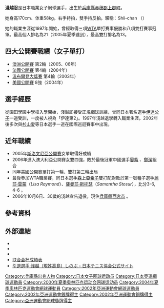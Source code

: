 {{世大運獎牌記錄
|項目=網球
|a1=1995
|b1=1
|c1=女子雙打
|a2=1997
|b2=3
|c2=女子雙打
}}
'''淺越忍'''{{BD|1976年|6月28日||}}是日本職業女子網球選手，出生於[[兵庫縣|兵庫縣]][[赤穗郡|赤穗郡]][[上郡町|上郡町]]。

她身高170cm、体重58kg。右手持拍，雙手持反拍。暱稱：Shii-chan （{{lang|ja|シーちゃん}}） 

她的職業生涯從1997年開始，曾經取得三項[[WTA|WTA]]單打賽事優勝和八項雙打賽事冠軍。最高個人排名為21（2005年夏季達到），最高雙打排名為13。 

== 四大公開賽戰績（女子單打） ==
* [[澳大利亚网球公开赛|澳洲公開賽]] 第2輪（2005、06年） 
* [[法国网球公开赛|法國公開賽]] 第4輪（2004年） 
* [[温布尔登网球锦标赛|溫布爾登大獎賽]] 第4輪（2003年） 
* [[美国网球公开赛|美國公開賽]] 8強（2004年）

== 選手經歷 ==
從園田學園中學校入學開始，淺越即接受正規網球訓練，曾同日本著名選手[[伊達公子|伊達公子]]一道受訓，一度被人視為「伊達第2」。1997年淺越退學轉入職業生涯。2002年後多次與[[杉山愛|杉山愛]]等日本選手一道在國際巡迴賽事中出現。 

== 近年戰績 ==
* 2005年[[斯洛文尼亞公開賽|斯洛文尼亞公開賽]]女單取得好成績 
* 2006年進入澳大利亞公開賽女雙四強，敗於最後冠軍中國選手[[晏紫|晏紫]] 、[[鄭潔|鄭潔]]組合 
* 同年美國公開賽單打第一輪、雙打第三輪出局 
* 最後參加WTA職業賽，同日本選手[[森上亞希子|森上亞希子]]雙打配對敗於第一號種子選手[[麗莎·雷蒙|麗莎·雷蒙]]（''Lisa Raymond''）、[[薩曼莎·斯托瑟|薩曼莎·斯托瑟]]（''Samantha Stosur''），比分3-6, 4-6 。 
* 2006年10月6日、30歲的淺越宣告退役。現住[[兵庫縣|兵庫縣]][[西宮市|西宮市]] 。

== 參考資料 ==
{{Reflist}}

== 外部連結 ==
*{{IOC profile|id=shinobu-asagoe}}
*{{wta|id=208}}
*{{ITF Profile|id=20005379}}
*[http://www.fedcup.com/teams/player.asp?player=20005379 联合会杯成績表] {{Wayback|url=http://www.fedcup.com/teams/player.asp?player=20005379 |date=20160301190156 }}
*[http://www.jta-tennis.or.jp/players_manage/ex/index.php?cid=001 引退選手:浅越（現姓高島）しのぶ - 日本テニス協会公式サイト] {{Wayback|url=http://www.jta-tennis.or.jp/players_manage/ex/index.php?cid=001 |date=20140803051135 }}{{Ja icon}}

{{DEFAULTSORT:Asagoe, Shinobu}}
[[Category:兵庫縣出身人物|Category:兵庫縣出身人物]]
[[Category:日本女子网球运动员|Category:日本女子网球运动员]]
[[Category:日本奧運網球運動員|Category:日本奧運網球運動員]]
[[Category:2000年夏季奥林匹克运动会网球运动员|Category:2000年夏季奥林匹克运动会网球运动员]]
[[Category:2004年夏季奧林匹克運動會網球運動員|Category:2004年夏季奧林匹克運動會網球運動員]]
[[Category:2002年亞洲運動會網球運動員|Category:2002年亞洲運動會網球運動員]]
[[Category:2002年亞洲運動會銀牌得主|Category:2002年亞洲運動會銀牌得主]]
[[Category:2002年亞洲運動會銅牌得主|Category:2002年亞洲運動會銅牌得主]]
[[Category:亞洲運動會網球獎牌得主|Category:亞洲運動會網球獎牌得主]]